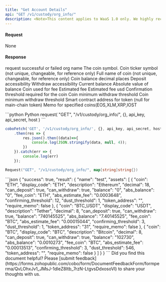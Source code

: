```yaml
---
title: "Get Account Details"
api: "GET /v1/custody/org_info/"
description: <Note>This content applies to WaaS 1.0 only. We highly recommend that you upgrade to [WaaS 2.0](/v2/guides/overview/introduction).</Note> This endpoint returns a JSON response with detailed information about the organization associated with the authenticated user's custody wallet.
---
```


#### Request
None

#### Response
<ResponseField name="success" type="bool">request successful or failed</ResponseField>
<ResponseField name="result" type="object">
    <Expandable title="object">
        <ResponseField name="name" type="String">org name</ResponseField>
        <ResponseField name="assets" type="object[]">
            <Expandable title="object">
                <ResponseField name="coin" type="String">The coin symbol.</ResponseField>
                <ResponseField name="display_code" type="String">Coin ticker symbol (not unique, changeable, for reference only)</ResponseField>
                <ResponseField name="description" type="String">Full name of coin (not unique, changeable, for reference only)</ResponseField>
                <ResponseField name="decimal" type="String">Coin balance decimal places</ResponseField>
                <ResponseField name="can_deposit" type="Boolean">Deposit accessibility</ResponseField>
                <ResponseField name="can_withdraw" type="Boolean">Withdraw accessibility</ResponseField>
                <ResponseField name="balance" type="String">Current balance</ResponseField>
                <ResponseField name="abs_balance" type="String">Absolute value of balance</ResponseField>
                <ResponseField name="fee_coin" type="String">Coin used for fee</ResponseField>
                <ResponseField name="abs_estimate_fee" type="String">Estimated fee</ResponseField>
                <ResponseField name="abs_estimate_fee_usd" type="String">Estimated fee usd</ResponseField>
                <ResponseField name="confirming_threshold" type="Int">Confirmation threshold required for the coin</ResponseField>
                <ResponseField name="dust_threshold" type="Int">Coin minimum withdraw threshold</ResponseField>
                <ResponseField name="minimum_deposit_threshold" type="String">Coin minimum withdraw threshold</ResponseField>
                <ResponseField name="token_address" type="String">Smart contract address for token (null for main-chain token)</ResponseField>
                <ResponseField name="require_memo" type="String">Memo for specified coins(EOS,XLM,XRP,IOST</ResponseField>
            </Expandable>
        </ResponseField>
    </Expandable>
</ResponseField>




<RequestExample>
```python Python
request(
  "GET",
  "/v1/custody/org_info/",
  {},
  api_key,
  api_secret,
  host
)
```

```javascript JavaScript
coboFetch('GET', '/v1/custody/org_info/', {}, api_key, api_secret, host)
    .then(res => {
        res.json().then((data)=>{
            console.log(JSON.stringify(data, null, 4));
        })
    }).catch(err => {
        console.log(err)
    });
```

```go Go
Request("GET", "/v1/custody/org_info/", map[string]string{})
```
</RequestExample>


<ResponseExample>
```json
{
  "success": true,
  "result": {
    "name": "test",
    "assets": [
      {
        "coin": "ETH",
        "display_code": "ETH",
        "description": "Ethereum",
        "decimal": 18,
        "can_deposit": true,
        "can_withdraw": true,
        "balance": "0",
        "abs_balance": "0",
        "fee_coin": "ETH",
        "abs_estimate_fee": "0.0003648",
        "confirming_threshold": 12,
        "dust_threshold": 1,
        "token_address": "",
        "require_memo": false
      },
      {
        "coin": "BTC_USDT",
        "display_code": "USDT",
        "description": "Tether",
        "decimal": 8,
        "can_deposit": true,
        "can_withdraw": true,
        "balance": "740145525",
        "abs_balance": "7.40145525",
        "fee_coin": "BTC",
        "abs_estimate_fee": "0.00015044",
        "confirming_threshold": 3,
        "dust_threshold": 1,
        "token_address": "31",
        "require_memo": false
      },
      {
        "coin": "BTC",
        "display_code": "BTC",
        "description": "Bitcoin",
        "decimal": 8,
        "can_deposit": true,
        "can_withdraw": true,
        "balance": "102730",
        "abs_balance": "0.0010273",
        "fee_coin": "BTC",
        "abs_estimate_fee": "0.00013513",
        "confirming_threshold": 3,
        "dust_threshold": 546,
        "token_address": "",
        "require_memo": false
      }
    ]
  }
}
```
</ResponseExample>
<Tip>Did you find this document helpful? Please [submit feedback](https://forms.zohopublic.com/cobo/form/DocumentFeedbackForm/formperma/QvLOhxJv1_JMsJ-1dleZ8Itb_7rzN-LtgvsDdxosoVI) to share your thoughts with us.</Tip>